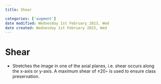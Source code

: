 ```yaml
---
title: Shear

categories: ['augment']
date modified: Wednesday 1st February 2023, Wed
date created: Wednesday 1st February 2023, Wed
---
```


# Shear


- Stretches the image in one of the axial planes, i.e. shear occurs along the x-axis or y-axis. A maximum shear of ±20◦ is used to ensure class preservation.



